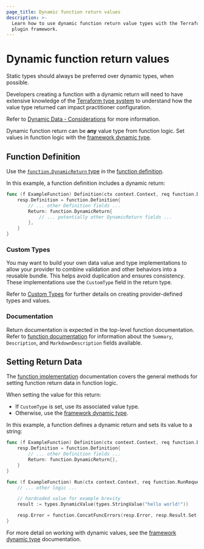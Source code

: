 ```yaml
---
page_title: Dynamic function return values
description: >-
  Learn how to use dynamic function return value types with the Terraform
  plugin framework.
---
```


# Dynamic function return values

<Tip>

Static types should always be preferred over dynamic types, when possible.

Developers creating a function with a dynamic return will need to have extensive knowledge of the [Terraform type system](/terraform/language/expressions/types) to understand how the value type returned can impact practitioner configuration.

Refer to [Dynamic Data - Considerations](/terraform/plugin/framework/handling-data/dynamic-data#considerations) for more information.

</Tip>

Dynamic function return can be **any** value type from function logic. Set values in function logic with the [framework dynamic type](/terraform/plugin/framework/handling-data/types/dynamic).

## Function Definition

Use the [`function.DynamicReturn` type](https://pkg.go.dev/github.com/hashicorp/terraform-plugin-framework/function#DynamicReturn) in the [function definition](/terraform/plugin/framework/functions/implementation#definition-method).

In this example, a function definition includes a dynamic return:

```go
func (f ExampleFunction) Definition(ctx context.Context, req function.DefinitionRequest, resp *function.DefinitionResponse) {
    resp.Definition = function.Definition{
        // ... other Definition fields ...
        Return: function.DynamicReturn{
            // ... potentially other DynamicReturn fields ...
        },
    }
}
```

### Custom Types

You may want to build your own data value and type implementations to allow your provider to combine validation and other behaviors into a reusable bundle. This helps avoid duplication and ensures consistency. These implementations use the `CustomType` field in the return type.

Refer to [Custom Types](/terraform/plugin/framework/handling-data/types/custom) for further details on creating provider-defined types and values.

### Documentation

Return documentation is expected in the top-level function documentation. Refer to [function documentation](/terraform/plugin/framework/functions/documentation) for information about the `Summary`, `Description`, and `MarkdownDescription` fields available.

## Setting Return Data

The [function implementation](/terraform/plugin/framework/functions/implementation) documentation covers the general methods for setting function return data in function logic.

When setting the value for this return:

* If `CustomType` is set, use its associated value type.
* Otherwise, use the [framework dynamic type](/terraform/plugin/framework/handling-data/types/dynamic).

In this example, a function defines a dynamic return and sets its value to a string:

```go
func (f ExampleFunction) Definition(ctx context.Context, req function.DefinitionRequest, resp *function.DefinitionResponse) {
    resp.Definition = function.Definition{
        // ... other Definition fields ...
        Return: function.DynamicReturn{},
    }
}

func (f ExampleFunction) Run(ctx context.Context, req function.RunRequest, resp *function.RunResponse) {
    // ... other logic ...

    // hardcoded value for example brevity
    result := types.DynamicValue(types.StringValue("hello world!"))

    resp.Error = function.ConcatFuncErrors(resp.Error, resp.Result.Set(ctx, &result))
}
```

For more detail on working with dynamic values, see the [framework dynamic type](/terraform/plugin/framework/handling-data/types/dynamic) documentation.

